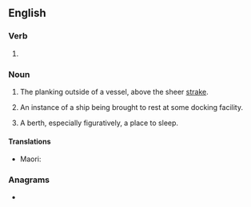 ==English==

===Verb===
{{head|en|present participle}}

# {{present participle of|berth|lang=en|nocat=1}}

===Noun===
{{en-noun}}

# {{lb|en|obsolete|nautical}} The planking outside of a vessel, above the sheer [[strake]].
# {{lb|en|nautical}} An instance of a ship being brought to rest at some docking facility.
# A berth, especially figuratively, a place to sleep.

====Translations====
{{trans-top|The occasion of a ship being brought to rest at a docking facility}}
{{trans-mid}}
* Maori: {{t|mi|ūnga }}
{{trans-bottom}}

===Anagrams===
* {{anagrams|en|brighten|bringeth}}